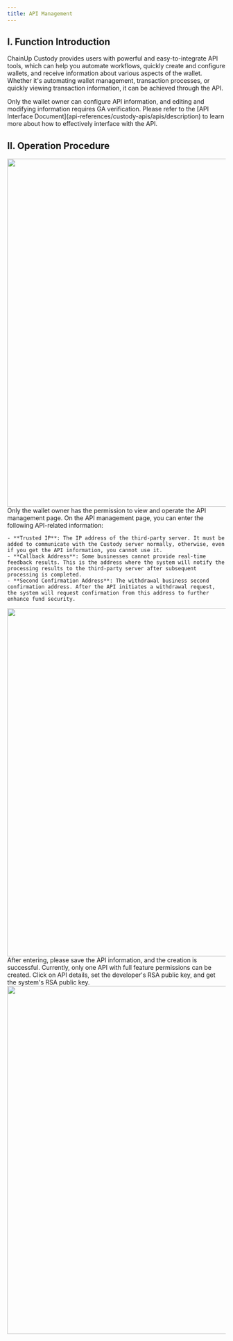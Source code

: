 ```yaml
---
title: API Management
---
```


## I. Function Introduction

ChainUp Custody provides users with powerful and easy-to-integrate API tools, which can help you automate workflows, quickly create and configure wallets, and receive information about various aspects of the wallet. Whether it's automating wallet management, transaction processes, or quickly viewing transaction information, it can be achieved through the API.

<Warning>
Only the wallet owner can configure API information, and editing and modifying information requires GA verification. Please refer to the [API Interface Document](api-references/custody-apis/apis/description) to learn more about how to effectively interface with the API.
</Warning>

## II. Operation Procedure

<Steps>

<Step title="API Management Page">

   <div className="w-full flex items-center justify-center">
    <img src="/images/custody-guide/api1en.png" width="800"/>
</div>
</Step>
<Step title="API Information Input">
    Only the wallet owner has the permission to view and operate the API management page. On the API management page, you can enter the following API-related information:

    - **Trusted IP**: The IP address of the third-party server. It must be added to communicate with the Custody server normally, otherwise, even if you get the API information, you cannot use it.
    - **Callback Address**: Some businesses cannot provide real-time feedback results. This is the address where the system will notify the processing results to the third-party server after subsequent processing is completed.
    - **Second Confirmation Address**: The withdrawal business second confirmation address. After the API initiates a withdrawal request, the system will request confirmation from this address to further enhance fund security.
  <div className="w-full flex items-center justify-center">
    <img src="/images/custody-guide/api2en.png" width="800"/>
</div>

</Step>

<Step title="Save Information">
    After entering, please save the API information, and the creation is successful. Currently, only one API with full feature permissions can be created.
</Step>

<Step title="API Detail Settings">
    Click on API details, set the developer's RSA public key, and get the system's RSA public key.
    <div className="w-full flex items-center justify-center">
    <img src="/images/custody-guide/api3en.png" width="800"/>
</div>

</Step>

</Steps>